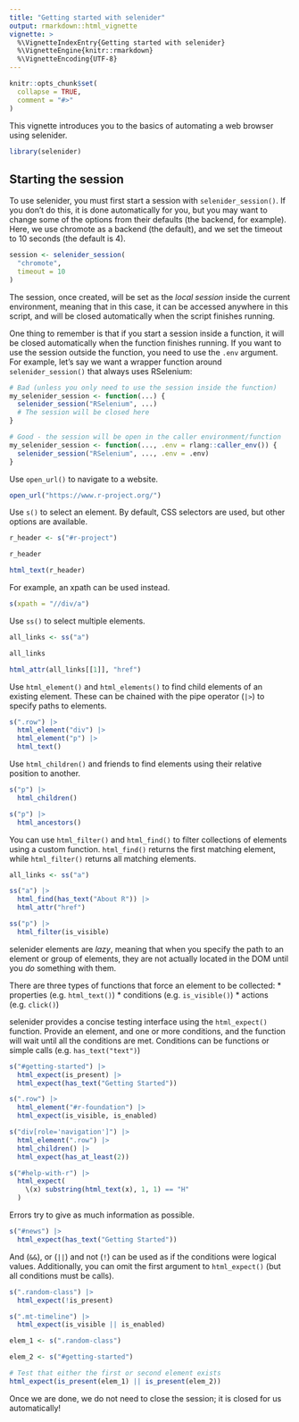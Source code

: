 ```yaml
---
title: "Getting started with selenider"
output: rmarkdown::html_vignette
vignette: >
  %\VignetteIndexEntry{Getting started with selenider}
  %\VignetteEngine{knitr::rmarkdown}
  %\VignetteEncoding{UTF-8}
---
```


```r
knitr::opts_chunk$set(
  collapse = TRUE,
  comment = "#>"
)
```

This vignette introduces you to the basics of automating a web browser using selenider.

```r
library(selenider)
```

## Starting the session
To use selenider, you must first start a session with `selenider_session()`. If you don't do this, it
is done automatically for you, but you may want to change some of the options from their defaults 
(the backend, for example). Here, we use chromote as a backend (the default), and we set the timeout
to 10 seconds (the default is 4).

```r
session <- selenider_session(
  "chromote",
  timeout = 10
)
```

The session, once created, will be set as the *local session* inside the current environment,
meaning that in this case, it can be accessed anywhere in this script, and will be closed
automatically when the script finishes running.

One thing to remember is that if you start a session inside a function, it will be closed
automatically when the function finishes running. If you want to use the session outside the
function, you need to use the `.env` argument. For example, let's say we want a wrapper
function around `selenider_session()` that always uses RSelenium:

```r
# Bad (unless you only need to use the session inside the function)
my_selenider_session <- function(...) {
  selenider_session("RSelenium", ...)
  # The session will be closed here
}

# Good - the session will be open in the caller environment/function
my_selenider_session <- function(..., .env = rlang::caller_env()) {
  selenider_session("RSelenium", ..., .env = .env)
}
```

Use `open_url()` to navigate to a website.

``` r
open_url("https://www.r-project.org/")
```

Use `s()` to select an element. By default, CSS selectors are used, but other options are available.

``` r
r_header <- s("#r-project")

r_header

html_text(r_header)
```

For example, an xpath can be used instead.

```r
s(xpath = "//div/a")
```

Use `ss()` to select multiple elements.

```r
all_links <- ss("a")

all_links

html_attr(all_links[[1]], "href")
```

Use `html_element()` and `html_elements()` to find child elements of an existing element. These can be
chained with the pipe operator (`|>`) to specify paths to elements.

``` r
s(".row") |>
  html_element("div") |>
  html_element("p") |>
  html_text()
```

Use `html_children()` and friends to find elements using their relative position to another.

```r
s("p") |>
  html_children()

s("p") |>
  html_ancestors()
```

You can use `html_filter()` and `html_find()` to filter collections of elements using a custom function.
`html_find()` returns the first matching element, while `html_filter()` returns all matching elements.

``` r
all_links <- ss("a")

ss("a") |>
  html_find(has_text("About R")) |>
  html_attr("href")

ss("p") |>
  html_filter(is_visible)
```

selenider elements are *lazy*, meaning that when you specify the path to an element or group of
elements, they are not actually located in the DOM until you *do* something with them.

There are three types of functions that force an element to be collected:
* properties (e.g. `html_text()`)
* conditions (e.g. `is_visible()`)
* actions (e.g. `click()`)

selenider provides a concise testing interface using the `html_expect()` function. Provide an element,
and one or more conditions, and the function will wait until all the conditions are met. Conditions
can be functions or simple calls (e.g. `has_text("text")`)

``` r
s("#getting-started") |>
  html_expect(is_present) |>
  html_expect(has_text("Getting Started"))

s(".row") |>
  html_element("#r-foundation") |>
  html_expect(is_visible, is_enabled)

s("div[role='navigation']") |>
  html_element(".row") |>
  html_children() |>
  html_expect(has_at_least(2))

s("#help-with-r") |>
  html_expect(
    \(x) substring(html_text(x), 1, 1) == "H"
  )
```

Errors try to give as much information as possible.
```r
s("#news") |>
  html_expect(has_text("Getting Started"))
```

And (`&&`), or (`||`) and not (`!`) can be used as if the conditions were logical values. Additionally,
you can omit the first argument to `html_expect()` (but all conditions must be calls).

``` r
s(".random-class") |>
  html_expect(!is_present)

s(".mt-timeline") |>
  html_expect(is_visible || is_enabled)

elem_1 <- s(".random-class")

elem_2 <- s("#getting-started")

# Test that either the first or second element exists
html_expect(is_present(elem_1) || is_present(elem_2))
```

Once we are done, we do not need to close the session; it is closed for us automatically!
